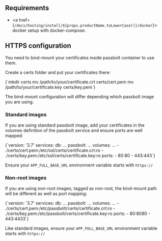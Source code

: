 
<HTTPSWarning />


## Requirements
  - <a href={`/docs/hosting/install/${props.productName.toLowerCase()}/docker`}>docker setup with docker-compose</a>.



## HTTPS configuration

You need to bind-mount your certificates inside passbolt container to use them.

Create a certs folder and put your certificates there:

<CodeBlock>
    {`mkdir certs
mv /path/to/your/certificate.crt certs/cert.pem
mv /path/to/your/certificate.key certs/key.pem`}
</CodeBlock>

The bind-mount configuration will differ depending which passbolt image you are using.
### Standard images

If you are using standard passbolt image, add your certificates in the volumes definition of the passbolt service and ensure ports are well mapped:

<CodeBlock>
    {`version: '3.7'
services:
  db:
    ...
  passbolt:
    ...
    volumes:
      ...
      - ./certs/cert.pem:/etc/ssl/certs/certificate.crt:ro
      - ./certs/key.pem:/etc/ssl/certs/certificate.key:ro
    ports:
      - 80:80
      - 443:443`}
</CodeBlock>

Ensure your `APP_FULL_BASE_URL` environment variable starts with `https://`
### Non-root images

If you are using non-root images, tagged as non-root, the bind-mount path will be different as well as port mapping:

<CodeBlock>
    {`version: '3.7'
services:
  db:
    ...
  passbolt:
    ...
    volumes:
      ...
      - ./certs/cert.pem:/etc/passbolt/certs/certificate.crt:ro
      - ./certs/key.pem:/etc/passbolt/certs/certificate.key:ro
    ports:
      - 80:8080
      - 443:4433`}
</CodeBlock>

Like standard images, ensure your `APP_FULL_BASE_URL` environment variable starts with `https://`